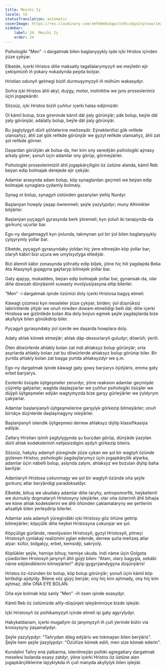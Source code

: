 ```yaml
---
title: Mesihi Iş
locale: tk
statusTranslation: automatic
coverImage: https://res.cloudinary.com/xmfm6mhw3gwctndtcubgx2rptnae/image/upload/v1741354419/small_cover_la_gran_rebelion_28716e29d2.webp
sidebar:
    label: 24. Mesihi Iş
    order: 24
---
```

Psihologiki "Men" -i dargatmak bilen baglanyşykly işde içki Hristos içinden ýüze çykýar.

Elbetde, içerki Hristos diňe maksatly tagallalarymyzyň we meýletin ejir çekişimiziň iň ýokary nokadynda peýda bolýar.

Hristian odunyň gelmegi biziň durmuşymyzyň iň möhüm wakasydyr.

Soňra içki Hristos ähli akyl, duýgy, motor, instinktiw we jyns proseslerimiz üçin jogapkärdir.

Sözsüz, içki Hristos biziň çuňňur içerki halas edijimizdir.

Ol kämil bolup, bize gireninde kämil däl ýaly görünýär; päk bolup, beýle däl ýaly görünýär, adalatly bolup, beýle däl ýaly görünýär.

Bu ýagtylygyň dürli şöhlelerine meňzeşdir. Eýnekleriňizi gök reňkde ulansaňyz, ähli zat gök reňkde görünýär we gyzyl reňkde ulansaňyz, ähli zat şol reňkde görner.

Daşardan görülýän ak bolsa-da, her kim ony seredýän psihologiki aýnasy arkaly görer; şonuň üçin adamlar ony görüp, görmeýärler.

Psihologiki proseslerimiziň ähli jogapkärçiligini öz üstüne alanda, kämil Reb beýan edip bolmajak derejede ejir çekýär.

Adamlar arasynda adam bolup, köp synaglardan geçmeli we beýan edip bolmajak synaglara çydamly bolmaly.

Synag ot bolup, synagyň üstünden gazanylan ýeňiş Nurdyr.

Başlanýan howply ýaşap öwrenmeli; şeýle ýazylypdyr; muny Alhimikler bilýärler.

Başlanýan pyçagyň gyrasynda berk ýöremeli; kyn ýoluň iki tarapynda-da gorkunç uçurlar bar.

Ego-ny dargatmagyň kyn ýolunda, takmynan şol bir ýol bilen baglanyşykly çylşyrymly ýollar bar.

Elbetde, pyçagyň gyrasyndaky ýoldan hiç ýere eltmeýän köp ýollar bar; olaryň käbiri bizi uçura we umytsyzlyga eltedýär.

Bizi älemiň käbir zonasynda şöhratly edip biljek, ýöne hiç hili ýagdaýda Beka Ata Atasynyň gujagyna gaýtaryp bilmejek ýollar bar.

Gaty ajaýyp, mukaddes, beýan edip bolmajak ýollar bar, gynansak-da, olar diňe dowzah dünýäsiniň suwasty involýusiýasyna eltip bilerler.

"Men" -i dargatmak işinde özümizi doly içerki Hristosa bagyş etmeli.

Käwagt çözmesi kyn meseleler ýüze çykýar; birden; ýol düşnüksiz labirintlerde ýitýär we onuň nireden dowam etmelidigi belli däl; diňe içerki Hristosa we gizlinlikde bolan Ata doly boýun egmek şeýle ýagdaýlarda bize akyllylyk bilen gönükdirip biler.

Pyçagyň gyrasyndaky ýol içerde we daşarda howplara doly.

Adaty ahlak kömek etmeýär; ahlak däp-dessurlaryň guludyr; döwrüň; ýeriň.

Öten döwürlerde ahlakly bolan zat indi ahlaksyz bolup görünýär; orta asyrlarda ahlakly bolan zat bu döwürlerde ahlaksyz bolup görünip biler. Bir ýurtda ahlakly bolan zat başga ýurtda ahlaksyzdyr we ş.m.

Ego-ny dargatmak işinde käwagt gaty gowy barýarys öýdýäris, emma gaty erbet barýarys.

Esoteriki ösüşde üýtgeşmeler zerurdyr, ýöne reaksion adamlar geçmişde çüýrelip galýarlar; wagtda daşlaşýarlar we çuňňur psihologiki ösüşler we düýpli üýtgeşmeler edýän wagtymyzda bize garşy gürleýärler we ýyldyrym çakýarlar.

Adamlar başlanýanyň üýtgeşmelerine garşylyk görkezip bilmeýärler; onuň birnäçe düýnlerde daşlaşmagyny isleýärler.

Başlanýanyň islendik üýtgeşmesi derrew ahlaksyz diýlip klassifikasiýa edilýär.

Zatlary Hristian işiniň ýagtylygynda şu burçdan görüp, dünýäde ýazylan dürli ahlak kodeksleriniň netijesizdigini aýdyň görkezip bileris.

Sözsüz, hakyky adamyň ýüreginde ýüze çykan we şol bir wagtyň özünde gizlenen Hristos; psihologiki ýagdaýlarymyz üçin jogapkärçilik alýarka, adamlar üçin näbelli bolup, aslynda zalym, ahlaksyz we bozulan diýlip baha berilýär.

Adamlaryň Hristosa çokunmagy we şol bir wagtyň özünde oňa şeýle gorkunç atlar berýändigi paradoksaldyr.

Elbetde, bihuş we ukudaky adamlar diňe taryhy, antropomorfik, heýkelleriň we durnukly dogmalaryň Hristosyny isleýärler, olar oňa özleriniň ähli bihaýa we köne ahlak kodekslerini we ähli öňünden çaklamalaryny we şertlerini aňsatlyk bilen ýerleşdirip bilerler.

Adamlar asla adamyň ýüregindäki içki Hristosy göz öňüne getirip bilmeýärler; köpçülik diňe heýkel Hristosyna çokunýar we şol.

Köpçülige gürlände, rewolýusion Hristosyň, gyzyl Hristosyň, pitneçi Hristosyň çynlakaý realizmini yglan edende, derrew şuňa meňzeş atlar alýar: küfür, bidgatçy, erbet, kemsidiji, sakrýolý.

Köplükler şeýle, hemişe bihuş; hemişe ukuda. Indi näme üçin Golgota çüwdürilen Hristosyň janynyň ähli güýji bilen: "Atam, olary bagyşla, sebäbi näme edýändiklerini bilmeýärler!" diýip gygyrýandygyna düşünýäris!

Hristos öz-özünden bir bolup, köp bolup görünýär; şonuň üçin kämil köp birlikdigi aýdyldy. Bilene söz güýç berýär; ony hiç kim aýtmady, ony hiç kim aýtmaz, diňe OŇA EÝE BOLAN.

Oňa eýe bolmak köp sanly "Men" -iň ösen işinde esasydyr.

Kämil Reb öz üstümizde aňly-düşünjeli işleýänimizçe bizde işleýär.

Içki Hristosyň öz psihikamyzyň içinde etmeli işi gaty agyrylydyr.

Hakykatdanam, içerki mugallym öz janymyzyň iň çuň ýerinde bütin via krossysyny ýaşamalydyr.

Şeýle ýazylypdyr: "Taňrydan dileg edýäris we tokmaýan bilen berýäris". Şeýle hem şeýle ýazylypdyr: "Özüňize kömek ediň, men size kömek ederin".

Kundalini Taňry enä ýalbarma, islenilmeýän psihiki agregatlary dargatmak meselesi bolanda esasy zatdyr, ýöne içerki Hristos öz üstüne alan jogapkärçiliklerine laýyklykda iň çuň manyda akyllylyk bilen işleýär.

